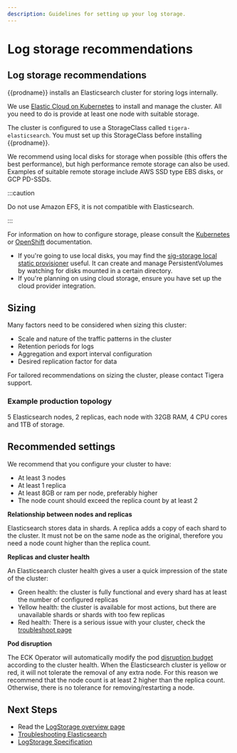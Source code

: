 ```yaml
---
description: Guidelines for setting up your log storage.
---
```


# Log storage recommendations

## Log storage recommendations

{{prodname}} installs an Elasticsearch cluster for storing logs internally.

We use
[Elastic Cloud on Kubernetes](https://www.elastic.co/guide/en/cloud-on-k8s/current/k8s-overview.html)
to install and manage the cluster. All you need to do is provide at least one node with suitable storage.

The cluster is configured to use a StorageClass called `tigera-elasticsearch`. You must
set up this StorageClass before installing {{prodname}}.

We recommend using local disks for storage when possible (this offers the best performance),
but high performance remote storage can also be used. Examples of suitable remote storage include
AWS SSD type EBS disks, or GCP PD-SSDs.

:::caution

Do not use Amazon EFS, it is not compatible with Elasticsearch.

:::

For information on how to configure storage, please consult the [Kubernetes](https://kubernetes.io/docs/concepts/storage/storage-classes/)
or [OpenShift](https://docs.openshift.com/container-platform/4.2/storage/understanding-persistent-storage.html) documentation.

- If you're going to use local disks, you may find the [sig-storage local static provisioner](https://github.com/kubernetes-sigs/sig-storage-local-static-provisioner)
  useful. It can create and manage PersistentVolumes by watching for disks mounted in a certain directory.
- If you're planning on using cloud storage, ensure you have set up the cloud provider integration.

## Sizing

Many factors need to be considered when sizing this cluster:

- Scale and nature of the traffic patterns in the cluster
- Retention periods for logs
- Aggregation and export interval configuration
- Desired replication factor for data

For tailored recommendations on sizing the cluster, please contact Tigera support.

### Example production topology

5 Elasticsearch nodes, 2 replicas, each node with 32GB RAM, 4 CPU cores and 1TB of storage.

## Recommended settings

We recommend that you configure your cluster to have:

- At least 3 nodes
- At least 1 replica
- At least 8GB or ram per node, preferably higher
- The node count should exceed the replica count by at least 2

**Relationship between nodes and replicas**

Elasticsearch stores data in shards. A replica adds a copy of each shard to the cluster. It must not be on the same node as
the original, therefore you need a node count higher than the replica count.

**Replicas and cluster health**

An Elasticsearch cluster health gives a user a quick impression of the state of the cluster:

- Green health: the cluster is fully functional and every shard has at least the number of configured replicas
- Yellow health: the cluster is available for most actions, but there are unavailable shards or shards with too few replicas
- Red health: There is a serious issue with your cluster, check the [troubleshoot page](../../visibility/elastic/troubleshoot.mdx)

**Pod disruption**

The ECK Operator will automatically modify the pod [disruption budget](https://kubernetes.io/docs/tasks/run-application/configure-pdb/)
according to the cluster health. When the Elasticsearch cluster is yellow or red, it will not tolerate the removal of any
extra node. For this reason we recommend that the node count is at least 2 higher than the replica count. Otherwise, there
is no tolerance for removing/restarting a node.

## Next Steps

- Read the [LogStorage overview page](../logstorage/index.mdx)
- [Troubleshooting Elasticsearch](../../visibility/elastic/troubleshoot.mdx)
- [LogStorage Specification](../../reference/installation/api.mdx#operator.tigera.io/v1.LogStorage)
